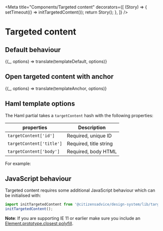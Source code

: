 

<Meta
  title="Components/Targeted content"
  decorators={[
    (Story) => {
      setTimeout(() => initTargetedContent());
      return Story();
    },
  ]}
/>

# Targeted content

## Default behaviour

<Preview>
  <Story
    name="Default"
    parameters={{ docs: { source: { code: templateDefault.raw } } }}
  >
    {(_, options) => translate(templateDefault, options)}
  </Story>
</Preview>

## Open targeted content with anchor

<Preview>
  <Story
    name="With anchor"
    parameters={{ docs: { source: { code: templateAnchor.raw } } }}
  >
    {(_, options) => translate(templateAnchor, options)}
  </Story>
</Preview>

## Haml template options

The Haml partial takes a `targetContent` hash with the following properties:

| properties               | Description            |
| ------------------------ | ---------------------- |
| `targetContent['id']`    | Required, unique ID    |
| `targetContent['title']` | Required, title string |
| `targetContent['body']`  | Required, body HTML    |

For example:

<Source dark="true" language="haml" code={templateDefault.raw} />

## JavaScript behaviour

Targeted content requires some additional JavaScript behaviour which can be initialised with:

```js
import initTargetedContent from '@citizensadvice/design-system/lib/targeted-content';
initTargetedContent();
```

**Note**: If you are supporting IE 11 or earlier make sure you include an [Element.prototype.closest polyfill](https://www.npmjs.com/package/element-closest).
